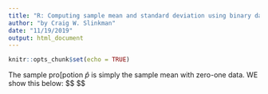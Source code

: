 ```yaml
---
title: "R: Computing sample mean and standard deviation using binary data"
author: "by Craig W. Slinkman"
date: "11/19/2019"
output: html_document
---
```


```r
knitr::opts_chunk$set(echo = TRUE)
```

The sample pro[potion $\hat{p}$ is simply the sample mean with zero-one data.  WE show this below:
$$
\begin{align*}
    \bar{x} = \frac{\sum_{i=1}^{n} X_i}{n} &&  \text{Defintion of sample mean}
            =&  \frac{x}{n}                 &&  \text{where x is the number of ones in the sample}
            
\end{align*}
$$